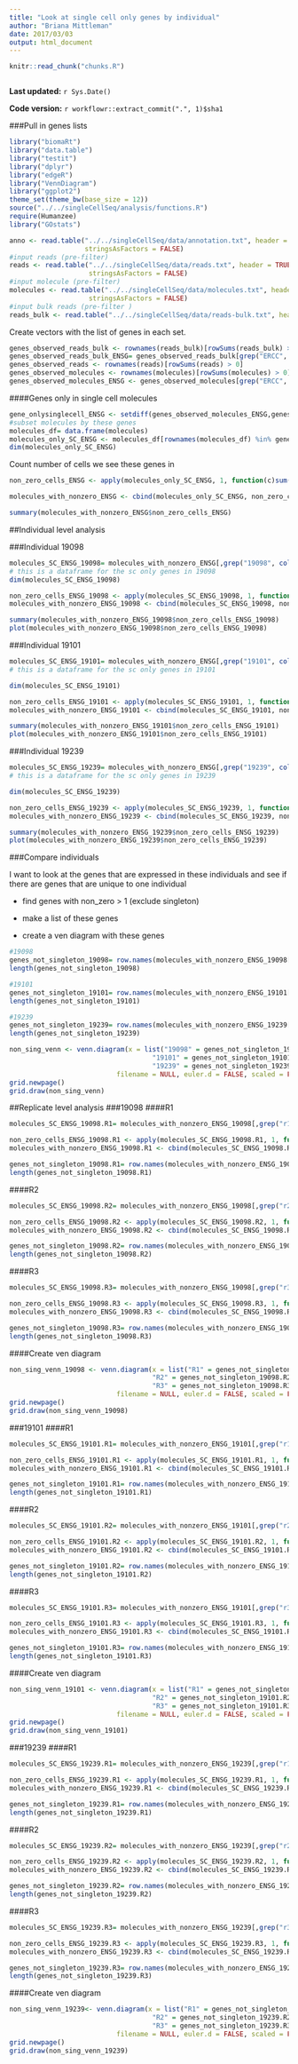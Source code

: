 ```yaml
---
title: "Look at single cell only genes by individual"
author: "Briana Mittleman"
date: 2017/03/03
output: html_document
---
```


```r
knitr::read_chunk("chunks.R")
```

```r
```

**Last updated:** `r Sys.Date()`

**Code version:** `r workflowr::extract_commit(".", 1)$sha1`

###Pull in genes lists  

```r
library("biomaRt")
library("data.table")
library("testit")
library("dplyr")
library("edgeR")
library("VennDiagram")
library("ggplot2")
theme_set(theme_bw(base_size = 12))
source("../../singleCellSeq/analysis/functions.R")
require(Humanzee)
library("GOstats")

```



```r
anno <- read.table("../../singleCellSeq/data/annotation.txt", header = TRUE,
                   stringsAsFactors = FALSE)
#input reads (pre-filter)
reads <- read.table("../../singleCellSeq/data/reads.txt", header = TRUE,
                    stringsAsFactors = FALSE)
#input molecule (pre-filter)
molecules <- read.table("../../singleCellSeq/data/molecules.txt", header = TRUE,
                    stringsAsFactors = FALSE)
#input bulk reads (pre-filter )
reads_bulk <- read.table("../../singleCellSeq/data/reads-bulk.txt", header = TRUE, stringsAsFactors = FALSE)
```
Create vectors with the list of genes in each set.   
```r
genes_observed_reads_bulk <- rownames(reads_bulk)[rowSums(reads_bulk) > 0]
genes_observed_reads_bulk_ENSG= genes_observed_reads_bulk[grep("ERCC", genes_observed_reads_bulk, invert = TRUE)]
genes_observed_reads <- rownames(reads)[rowSums(reads) > 0]
genes_observed_molecules <- rownames(molecules)[rowSums(molecules) > 0]
genes_observed_molecules_ENSG <- genes_observed_molecules[grep("ERCC", genes_observed_molecules, invert = TRUE)]

```

####Genes only in single cell molecules  

```r

gene_onlysinglecell_ENSG <- setdiff(genes_observed_molecules_ENSG,genes_observed_reads_bulk_ENSG)
#subset molecules by these genes  
molecules_df= data.frame(molecules)
molecules_only_SC_ENSG <- molecules_df[rownames(molecules_df) %in% gene_onlysinglecell_ENSG,]
dim(molecules_only_SC_ENSG)
```

Count number of cells we see these genes in  

```r
non_zero_cells_ENSG <- apply(molecules_only_SC_ENSG, 1, function(c)sum(c!=0))

molecules_with_nonzero_ENSG <- cbind(molecules_only_SC_ENSG, non_zero_cells_ENSG)

summary(molecules_with_nonzero_ENSG$non_zero_cells_ENSG)

```
##Individual level analysis  

###Individual 19098   

```r
molecules_SC_ENSG_19098= molecules_with_nonzero_ENSG[,grep("19098", colnames(molecules_with_nonzero_ENSG))]
# this is a dataframe for the sc only genes in 19098
dim(molecules_SC_ENSG_19098)

non_zero_cells_ENSG_19098 <- apply(molecules_SC_ENSG_19098, 1, function(c)sum(c!=0))
molecules_with_nonzero_ENSG_19098 <- cbind(molecules_SC_ENSG_19098, non_zero_cells_ENSG_19098)

summary(molecules_with_nonzero_ENSG_19098$non_zero_cells_ENSG_19098)
plot(molecules_with_nonzero_ENSG_19098$non_zero_cells_ENSG_19098)
```

###Individual 19101  
```r
molecules_SC_ENSG_19101= molecules_with_nonzero_ENSG[,grep("19101", colnames(molecules_with_nonzero_ENSG))]
# this is a dataframe for the sc only genes in 19101

dim(molecules_SC_ENSG_19101)

non_zero_cells_ENSG_19101 <- apply(molecules_SC_ENSG_19101, 1, function(c)sum(c!=0))
molecules_with_nonzero_ENSG_19101 <- cbind(molecules_SC_ENSG_19101, non_zero_cells_ENSG_19101)

summary(molecules_with_nonzero_ENSG_19101$non_zero_cells_ENSG_19101)
plot(molecules_with_nonzero_ENSG_19101$non_zero_cells_ENSG_19101)
```
  
###Individual 19239   

```r
molecules_SC_ENSG_19239= molecules_with_nonzero_ENSG[,grep("19239", colnames(molecules_with_nonzero_ENSG))]
# this is a dataframe for the sc only genes in 19239

dim(molecules_SC_ENSG_19239)

non_zero_cells_ENSG_19239 <- apply(molecules_SC_ENSG_19239, 1, function(c)sum(c!=0))
molecules_with_nonzero_ENSG_19239 <- cbind(molecules_SC_ENSG_19239, non_zero_cells_ENSG_19239)

summary(molecules_with_nonzero_ENSG_19239$non_zero_cells_ENSG_19239)
plot(molecules_with_nonzero_ENSG_19239$non_zero_cells_ENSG_19239)
```


###Compare individuals  

I want to look at the genes that are expressed in these individuals and see if there are genes that are unique to one individual  

* find genes with non_zero > 1 (exclude singleton)

* make a list of these genes  

* create a ven diagram with these genes  



```r
#19098
genes_not_singleton_19098= row.names(molecules_with_nonzero_ENSG_19098[molecules_with_nonzero_ENSG_19098$non_zero_cells_ENSG_19098 > 1, ])
length(genes_not_singleton_19098)

#19101
genes_not_singleton_19101= row.names(molecules_with_nonzero_ENSG_19101[molecules_with_nonzero_ENSG_19101$non_zero_cells_ENSG_19101 > 1, ])
length(genes_not_singleton_19101)

#19239
genes_not_singleton_19239= row.names(molecules_with_nonzero_ENSG_19239[molecules_with_nonzero_ENSG_19239$non_zero_cells_ENSG_19239 > 1, ])
length(genes_not_singleton_19239)

```

```r
non_sing_venn <- venn.diagram(x = list("19098" = genes_not_singleton_19098,
                                    "19101" = genes_not_singleton_19101,
                                    "19239" = genes_not_singleton_19239),
                           filename = NULL, euler.d = FALSE, scaled = FALSE)
grid.newpage()
grid.draw(non_sing_venn)
```

##Replicate level analysis 
###19098
####R1  

```r
molecules_SC_ENSG_19098.R1= molecules_with_nonzero_ENSG_19098[,grep("r1", colnames(molecules_with_nonzero_ENSG_19098))]

non_zero_cells_ENSG_19098.R1 <- apply(molecules_SC_ENSG_19098.R1, 1, function(c)sum(c!=0))
molecules_with_nonzero_ENSG_19098.R1 <- cbind(molecules_SC_ENSG_19098.R1, non_zero_cells_ENSG_19098.R1)

genes_not_singleton_19098.R1= row.names(molecules_with_nonzero_ENSG_19098.R1[molecules_with_nonzero_ENSG_19098.R1$non_zero_cells_ENSG_19098.R1  > 1, ])
length(genes_not_singleton_19098.R1)
```
####R2  

```r
molecules_SC_ENSG_19098.R2= molecules_with_nonzero_ENSG_19098[,grep("r2", colnames(molecules_with_nonzero_ENSG_19098))]

non_zero_cells_ENSG_19098.R2 <- apply(molecules_SC_ENSG_19098.R2, 1, function(c)sum(c!=0))
molecules_with_nonzero_ENSG_19098.R2 <- cbind(molecules_SC_ENSG_19098.R2, non_zero_cells_ENSG_19098.R2)

genes_not_singleton_19098.R2= row.names(molecules_with_nonzero_ENSG_19098.R2[molecules_with_nonzero_ENSG_19098.R2$non_zero_cells_ENSG_19098.R2  > 1, ])
length(genes_not_singleton_19098.R2)
```
####R3  

```r
molecules_SC_ENSG_19098.R3= molecules_with_nonzero_ENSG_19098[,grep("r3", colnames(molecules_with_nonzero_ENSG_19098))]

non_zero_cells_ENSG_19098.R3 <- apply(molecules_SC_ENSG_19098.R3, 1, function(c)sum(c!=0))
molecules_with_nonzero_ENSG_19098.R3 <- cbind(molecules_SC_ENSG_19098.R3, non_zero_cells_ENSG_19098.R3)

genes_not_singleton_19098.R3= row.names(molecules_with_nonzero_ENSG_19098.R3[molecules_with_nonzero_ENSG_19098.R3$non_zero_cells_ENSG_19098.R3  > 1, ])
length(genes_not_singleton_19098.R3)
```

####Create ven diagram  

```r
non_sing_venn_19098 <- venn.diagram(x = list("R1" = genes_not_singleton_19098.R1,
                                    "R2" = genes_not_singleton_19098.R2,
                                    "R3" = genes_not_singleton_19098.R3),
                           filename = NULL, euler.d = FALSE, scaled = FALSE)
grid.newpage()
grid.draw(non_sing_venn_19098)
```






###19101
####R1  

```r
molecules_SC_ENSG_19101.R1= molecules_with_nonzero_ENSG_19101[,grep("r1", colnames(molecules_with_nonzero_ENSG_19101))]

non_zero_cells_ENSG_19101.R1 <- apply(molecules_SC_ENSG_19101.R1, 1, function(c)sum(c!=0))
molecules_with_nonzero_ENSG_19101.R1 <- cbind(molecules_SC_ENSG_19101.R1, non_zero_cells_ENSG_19101.R1)

genes_not_singleton_19101.R1= row.names(molecules_with_nonzero_ENSG_19101.R1[molecules_with_nonzero_ENSG_19101.R1$non_zero_cells_ENSG_19101.R1  > 1, ])
length(genes_not_singleton_19101.R1)
```
####R2  

```r
molecules_SC_ENSG_19101.R2= molecules_with_nonzero_ENSG_19101[,grep("r2", colnames(molecules_with_nonzero_ENSG_19101))]

non_zero_cells_ENSG_19101.R2 <- apply(molecules_SC_ENSG_19101.R2, 1, function(c)sum(c!=0))
molecules_with_nonzero_ENSG_19101.R2 <- cbind(molecules_SC_ENSG_19101.R2, non_zero_cells_ENSG_19101.R2)

genes_not_singleton_19101.R2= row.names(molecules_with_nonzero_ENSG_19101.R2[molecules_with_nonzero_ENSG_19101.R2$non_zero_cells_ENSG_19101.R2  > 1, ])
length(genes_not_singleton_19101.R2)
```
####R3  

```r

molecules_SC_ENSG_19101.R3= molecules_with_nonzero_ENSG_19101[,grep("r3", colnames(molecules_with_nonzero_ENSG_19101))]

non_zero_cells_ENSG_19101.R3 <- apply(molecules_SC_ENSG_19101.R3, 1, function(c)sum(c!=0))
molecules_with_nonzero_ENSG_19101.R3 <- cbind(molecules_SC_ENSG_19101.R3, non_zero_cells_ENSG_19101.R3)

genes_not_singleton_19101.R3= row.names(molecules_with_nonzero_ENSG_19101.R3[molecules_with_nonzero_ENSG_19101.R3$non_zero_cells_ENSG_19101.R3  > 1, ])
length(genes_not_singleton_19101.R3)
```

####Create ven diagram  

```r
non_sing_venn_19101 <- venn.diagram(x = list("R1" = genes_not_singleton_19101.R1,
                                    "R2" = genes_not_singleton_19101.R2,
                                    "R3" = genes_not_singleton_19101.R3),
                           filename = NULL, euler.d = FALSE, scaled = FALSE)
grid.newpage()
grid.draw(non_sing_venn_19101)
```

###19239
####R1  

```r
molecules_SC_ENSG_19239.R1= molecules_with_nonzero_ENSG_19239[,grep("r1", colnames(molecules_with_nonzero_ENSG_19239))]

non_zero_cells_ENSG_19239.R1 <- apply(molecules_SC_ENSG_19239.R1, 1, function(c)sum(c!=0))
molecules_with_nonzero_ENSG_19239.R1 <- cbind(molecules_SC_ENSG_19239.R1, non_zero_cells_ENSG_19239.R1)

genes_not_singleton_19239.R1= row.names(molecules_with_nonzero_ENSG_19239.R1[molecules_with_nonzero_ENSG_19239.R1$non_zero_cells_ENSG_19239.R1  > 1, ])
length(genes_not_singleton_19239.R1)
```
####R2  

```r
molecules_SC_ENSG_19239.R2= molecules_with_nonzero_ENSG_19239[,grep("r2", colnames(molecules_with_nonzero_ENSG_19239))]

non_zero_cells_ENSG_19239.R2 <- apply(molecules_SC_ENSG_19239.R2, 1, function(c)sum(c!=0))
molecules_with_nonzero_ENSG_19239.R2 <- cbind(molecules_SC_ENSG_19239.R2, non_zero_cells_ENSG_19239.R2)

genes_not_singleton_19239.R2= row.names(molecules_with_nonzero_ENSG_19239.R2[molecules_with_nonzero_ENSG_19239.R2$non_zero_cells_ENSG_19239.R2  > 1, ])
length(genes_not_singleton_19239.R2)
```
####R3  

```r

molecules_SC_ENSG_19239.R3= molecules_with_nonzero_ENSG_19239[,grep("r3", colnames(molecules_with_nonzero_ENSG_19239))]

non_zero_cells_ENSG_19239.R3 <- apply(molecules_SC_ENSG_19239.R3, 1, function(c)sum(c!=0))
molecules_with_nonzero_ENSG_19239.R3 <- cbind(molecules_SC_ENSG_19239.R3, non_zero_cells_ENSG_19239.R3)

genes_not_singleton_19239.R3= row.names(molecules_with_nonzero_ENSG_19239.R3[molecules_with_nonzero_ENSG_19239.R3$non_zero_cells_ENSG_19239.R3  > 1, ])
length(genes_not_singleton_19239.R3)
```

####Create ven diagram  

```r
non_sing_venn_19239<- venn.diagram(x = list("R1" = genes_not_singleton_19239.R1,
                                    "R2" = genes_not_singleton_19239.R2,
                                    "R3" = genes_not_singleton_19239.R3),
                           filename = NULL, euler.d = FALSE, scaled = FALSE)
grid.newpage()
grid.draw(non_sing_venn_19239)
```
